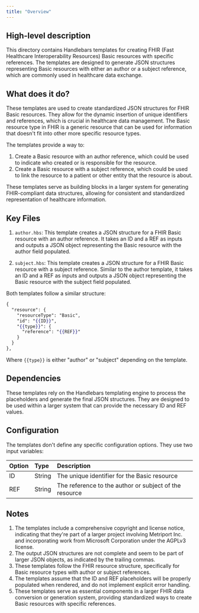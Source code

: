 ```yaml
---
title: "Overview"
---
```


## High-level description
This directory contains Handlebars templates for creating FHIR (Fast Healthcare Interoperability Resources) Basic resources with specific references. The templates are designed to generate JSON structures representing Basic resources with either an author or a subject reference, which are commonly used in healthcare data exchange.

## What does it do?
These templates are used to create standardized JSON structures for FHIR Basic resources. They allow for the dynamic insertion of unique identifiers and references, which is crucial in healthcare data management. The Basic resource type in FHIR is a generic resource that can be used for information that doesn't fit into other more specific resource types.

The templates provide a way to:
1. Create a Basic resource with an author reference, which could be used to indicate who created or is responsible for the resource.
2. Create a Basic resource with a subject reference, which could be used to link the resource to a patient or other entity that the resource is about.

These templates serve as building blocks in a larger system for generating FHIR-compliant data structures, allowing for consistent and standardized representation of healthcare information.

## Key Files

1. `author.hbs`: This template creates a JSON structure for a FHIR Basic resource with an author reference. It takes an ID and a REF as inputs and outputs a JSON object representing the Basic resource with the author field populated.

2. `subject.hbs`: This template creates a JSON structure for a FHIR Basic resource with a subject reference. Similar to the author template, it takes an ID and a REF as inputs and outputs a JSON object representing the Basic resource with the subject field populated.

Both templates follow a similar structure:

```handlebars
{
  "resource": {
    "resourceType": "Basic",
    "id": "{{ID}}",
    "{{type}}": {
      "reference": "{{REF}}"
    }
  }
},
```

Where `{{type}}` is either "author" or "subject" depending on the template.

## Dependencies
These templates rely on the Handlebars templating engine to process the placeholders and generate the final JSON structures. They are designed to be used within a larger system that can provide the necessary ID and REF values.

## Configuration
The templates don't define any specific configuration options. They use two input variables:

| Option | Type | Description |
|:-------|:-----|:------------|
| ID     | String | The unique identifier for the Basic resource |
| REF    | String | The reference to the author or subject of the resource |

## Notes
1. The templates include a comprehensive copyright and license notice, indicating that they're part of a larger project involving Metriport Inc. and incorporating work from Microsoft Corporation under the AGPLv3 license.
2. The output JSON structures are not complete and seem to be part of larger JSON objects, as indicated by the trailing commas.
3. These templates follow the FHIR resource structure, specifically for Basic resource types with author or subject references.
4. The templates assume that the ID and REF placeholders will be properly populated when rendered, and do not implement explicit error handling.
5. These templates serve as essential components in a larger FHIR data conversion or generation system, providing standardized ways to create Basic resources with specific references.
